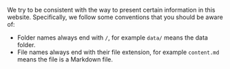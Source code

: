 We try to be consistent with the way to present certain information in
this website. Specifically, we follow some conventions that you should
be aware of:

-   Folder names always end with `/`, for example `data/` means the data
    folder.
-   File names always end with their file extension, for example
    `content.md` means the file is a Markdown file.
